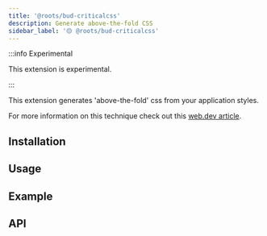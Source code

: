 ```yaml
---
title: '@roots/bud-criticalcss'
description: Generate above-the-fold CSS
sidebar_label: '🟡 @roots/bud-criticalcss'
---
```



:::info Experimental

This extension is experimental.

:::

This extension generates 'above-the-fold' css from your application styles.

For more information on this technique check out this [web.dev article](https://web.dev/extract-critical-css/).

## Installation

<Install packages="@roots/bud-criticalcss" />

## Usage

<Usage />

## Example

<Example />

## API

<API />

